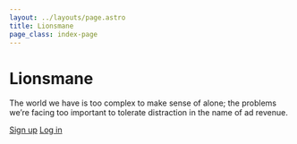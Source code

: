 ```yaml
---
layout: ../layouts/page.astro
title: Lionsmane
page_class: index-page
---
```


# Lionsmane

The world we have is too complex to make sense of alone; the problems we’re
facing too important to tolerate distraction in the name of ad revenue.

<a class='button' href="/signup">Sign up</a>
<a class='button' href="/login">Log in</a>
